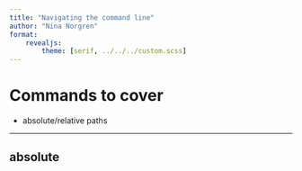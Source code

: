 ```yaml
---
title: "Navigating the command line"
author: "Nina Norgren"
format: 
    revealjs:
        theme: [serif, ../../../custom.scss]
---
```


# Commands to cover

- absolute/relative paths

---

## absolute


